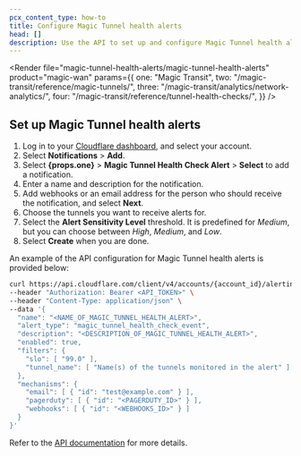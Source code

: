 ```yaml
---
pcx_content_type: how-to
title: Configure Magic Tunnel health alerts
head: []
description: Use the API to set up and configure Magic Tunnel health alerts
---
```



<Render
	file="magic-tunnel-health-alerts/magic-tunnel-health-alerts"
	product="magic-wan"
	params={{
		one: "Magic Transit",
		two: "/magic-transit/reference/magic-tunnels/",
		three: "/magic-transit/analytics/network-analytics/",
		four: "/magic-transit/reference/tunnel-health-checks/",
	}}
/>

## Set up Magic Tunnel health alerts

<Tabs syncKey="dashPlusAPI"> <TabItem label="Dashboard">

1. Log in to your [Cloudflare dashboard](https://dash.cloudflare.com/login), and select your account.
2. Select **Notifications** > **Add**.
3. Select **{props.one}** > **Magic Tunnel Health Check Alert** > **Select** to add a notification.
4. Enter a name and description for the notification.
5. Add webhooks or an email address for the person who should receive the notification, and select **Next**.
6. Choose the tunnels you want to receive alerts for.
7. Select the **Alert Sensitivity Level** threshold. It is predefined for _Medium_, but you can choose between _High_, _Medium_, and _Low_.
8. Select **Create** when you are done.

</TabItem> <TabItem label="API">

An example of the API configuration for Magic Tunnel health alerts is provided below:

```bash
curl https://api.cloudflare.com/client/v4/accounts/{account_id}/alerting/v3/policies \
--header "Authorization: Bearer <API_TOKEN>" \
--header "Content-Type: application/json" \
--data '{
  "name": "<NAME_OF_MAGIC_TUNNEL_HEALTH_ALERT>",
  "alert_type": "magic_tunnel_health_check_event",
  "description": "<DESCRIPTION_OF_MAGIC_TUNNEL_HEALTH_ALERT>",
  "enabled": true,
  "filters": {
    "slo": [ "99.0" ],
    "tunnel_name": [ "Name(s) of the tunnels monitored in the alert" ]
  },
  "mechanisms": {
    "email": [ { "id": "test@example.com" } ],
    "pagerduty": [ { "id": "<PAGERDUTY_ID>" } ],
    "webhooks": [ { "id": "<WEBHOOKS_ID>" } ]
  }
}'
```

Refer to the [API documentation](/api/operations/notification-policies-list-notification-policies) for more details.

</TabItem> </Tabs>
